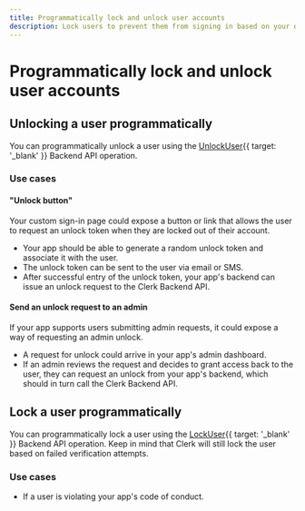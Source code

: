```yaml
---
title: Programmatically lock and unlock user accounts
description: Lock users to prevent them from signing in based on your own custom criteria.
---
```


# Programmatically lock and unlock user accounts

## Unlocking a user programmatically

You can programmatically unlock a user using the [UnlockUser](/docs/reference/backend-api/tag/Users#operation/LockUser){{ target: '_blank' }} Backend API operation.

### Use cases

#### "Unlock button"

Your custom sign-in page could expose a button or link that allows the user to request an unlock token when they are locked out of their account.

- Your app should be able to generate a random unlock token and associate it with the user.
- The unlock token can be sent to the user via email or SMS.
- After successful entry of the unlock token, your app's backend can issue an unlock request to the Clerk Backend API.

#### Send an unlock request to an admin

If your app supports users submitting admin requests, it could expose a way of requesting an admin unlock.

- A request for unlock could arrive in your app's admin dashboard.
- If an admin reviews the request and decides to grant access back to the user, they can request an unlock from your app's backend, which should in turn call the Clerk Backend API.

## Lock a user programmatically

You can programmatically lock a user using the  [LockUser](/docs/reference/backend-api/tag/Users#operation/LockUser){{ target: '_blank' }} Backend API operation. Keep in mind that Clerk will still lock the user based on failed verification attempts.

### Use cases

- If a user is violating your app's code of conduct.
